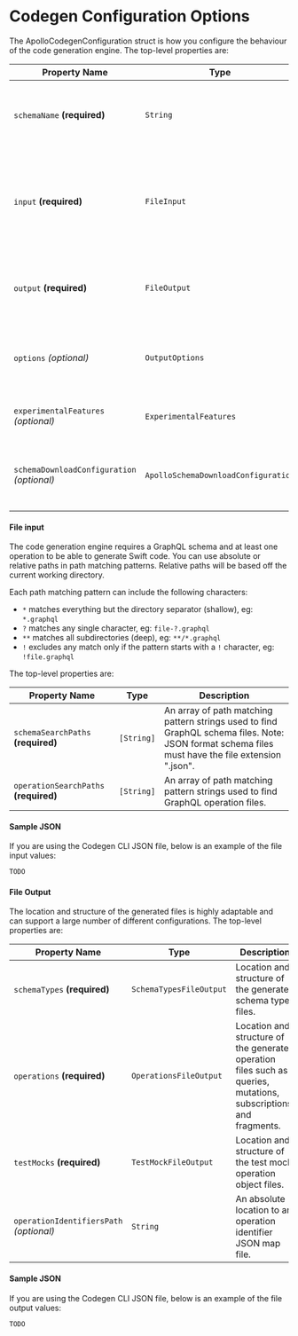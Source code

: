 # Codegen Configuration Options

The ApolloCodegenConfiguration struct is how you configure the behaviour of the code generation engine. The top-level properties are:

| Property Name | Type | Description |
| ------------- | ---- | ----------- |
| `schemaName` **(required)** | `String` | Namespace used to scope the generated schema types. |
| `input` **(required)** | `FileInput` | The patterns that will be used to search for the schema and operation definition files. |
| `output` **(required)** | `FileOutput` | The location and structure of the generated files and modules. |
| `options` *(optional)* | `OutputOptions` | Rules and options to customize the generated code. |
| `experimentalFeatures` *(optional)* | `ExperimentalFeatures` | Used to enable experimental features. |
| `schemaDownloadConfiguration` *(optional)* | `ApolloSchemaDownloadConfiguration` | Configuration to fetch a GraphQL schema before generation. |

#### File input

The code generation engine requires a GraphQL schema and at least one operation to be able to generate Swift code. You can use absolute or relative paths in path matching patterns. Relative paths will be based off the current working directory.

Each path matching pattern can include the following characters:
- `*` matches everything but the directory separator (shallow), eg: `*.graphql`
- `?` matches any single character, eg: `file-?.graphql`
- `**` matches all subdirectories (deep), eg: `**/*.graphql`
- `!` excludes any match only if the pattern starts with a `!` character, eg: `!file.graphql`

The top-level properties are:

| Property Name | Type | Description |
| ------------- | ---- | ----------- |
| `schemaSearchPaths` **(required)** | `[String]` | An array of path matching pattern strings used to find GraphQL schema files. Note: JSON format schema files must have the file extension ".json". |
| `operationSearchPaths` **(required)** | `[String]` | An array of path matching pattern strings used to find GraphQL operation files. |

#### Sample JSON

If you are using the Codegen CLI JSON file, below is an example of the file input values:

```swift
TODO
```

#### File Output

The location and structure of the generated files is highly adaptable and can support a large number of different configurations. The top-level properties are:

| Property Name | Type | Description |
| ------------- | ---- | ----------- |
| `schemaTypes` **(required)** | `SchemaTypesFileOutput` | Location and structure of the generated schema types files. |
| `operations` **(required)** | `OperationsFileOutput` | Location and structure of the generated operation files such as queries, mutations, subscriptions, and fragments. |
| `testMocks` **(required)** | `TestMockFileOutput` | Location and structure of the test mock operation object files.  |
| `operationIdentifiersPath` *(optional)* | `String` | An absolute location to an operation identifier JSON map file. |

#### Sample JSON

If you are using the Codegen CLI JSON file, below is an example of the file output values:

```swift
TODO
```
